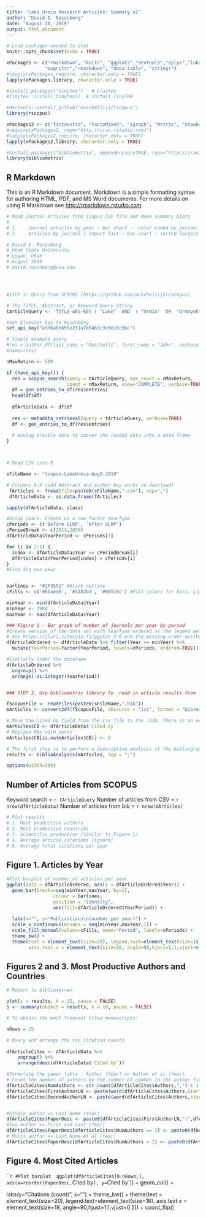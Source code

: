 ```yaml
---
title: 'Lake Urmia Research Articles: Summary v2'
author: "David E. Rosenberg"
date: "August 10, 2019"
output: html_document
---
```


```r

# Load packages needed to plot
knitr::opts_chunk$set(echo = TRUE)

xPackages <- c("rmarkdown", "knitr", "ggplot2","devtools","dplyr","lubridate", "sqldf","plyr","htmlTable",
              "magrittr","rmarkdown", "data.table", "stringr")
#lapply(xPackages,require, character.only = TRUE)
lapply(xPackages,library, character.only = TRUE)

#install.packages("tinytex")   # Crashes
#tinytex::install_tinytex()  # install TinyTeX

#devtools::install_github("muschellij2/rscopus")
library(rscopus)

xPackages2 <- c("factoextra", "FactoMineR", "igraph", "Matrix", "SnowballC", "stringr")
#require(xPackages2, repo="http://cran.rstudio.com/")
#lapply(xPackages2,require, character.only = TRUE)
lapply(xPackages2,library, character.only = TRUE)

#install.packages("bibliometrix", dependencies=TRUE, repo="http://cran.rstudio.com/") 
library(bibliometrix)
```

## R Markdown

This is an R Markdown document. Markdown is a simple formatting syntax for authoring HTML, PDF, and MS Word documents. For more details on using R Markdown see <http://rmarkdown.rstudio.com>.

```r
# Read Journal Articles from Scopus CSV file and make summary plots
# 
# 1.	Journal articles by year – bar chart -- color coded by period: pre-last Review, Pre-ULRP, After ULRP
# 2.	Articles by journal / impact fact – bar chart – sorted largest to smallest

# David E. Rosenberg 
# Utah State Univeristy
# Logan, Utah
# August 2019
# david.rosenberg@usu.edu




#STEP 1: Query from SCOPUS (https://github.com/muschellij2/rscopus)

# The TiTLE, Abstract, or Keyword Query String
tArticleQuery <- 'TITLE-ABS-KEY ( "Lake"  AND  ( "Urmia"  OR  "Ormayeh"  OR  "Orumiyeh" ) )' 

#Set Elsevier key to Rosenberg
set_api_key("a3d6a6b695e2f1a7e6463c3c6e16c5bc")

# Simple example query
#res = author_df(last_name = "Muschelli", first_name = "John", verbose = FALSE, general = FALSE)
#names(res)

nMaxReturn <- 500

if (have_api_key()) {
  res = scopus_search(query = tArticleQuery, max_count = nMaxReturn,
                      count = nMaxReturn, view="COMPLETE", verbose=TRUE)
  df = gen_entries_to_df(res$entries)
  head(df$df)
  
  dfArticleData <- df$df
  
  res <- metadata_retrieval(query = tArticleQuery, verbose=TRUE)
  df <- gen_entries_to_df(res$entries)
  
  # Having trouble here to conver the loaded data into a data frame
}



# Read CSV into R

sFileName <- "Scopus-LakeUrmia-Aug8-2019"

# Columns A-X (add Abstract and author key works on download)
 fArticles <- fread(file=paste0(sFileName,".csv"), sep=",")
 dfArticleData <- as.data.frame(fArticles)

sapply(dfArticleData, class)

#Group years. Create as a new factor YearType
cPeriods <- c('Before ULRP', 'After ULRP')
cPeriodBreak <- c(2013,2030)
dfArticleData$YearPeriod <- cPeriods[3]

for (i in 2:1) {
  index <- dfArticleData$Year <= cPeriodBreak[i]
  dfArticleData$YearPeriod[index] = cPeriods[i]
}
#Find the max year


barlines <- "#1F3552" #Black outline
cFills <- c('#6baed6', '#3182bd', '#08519c') #Fill colors for bars. Light blue, medium blue, dark blue

minYear <- min(dfArticleData$Year)
minYear <- 1984
maxYear <- max(dfArticleData$Year)

### Figure 1 - Bar graph of number of journals per year by period
#Create version of the data set with YearType ordered so the legend and bar colors correctly plot.
# See https://ilari.scheinin.fi/ggplot-2-0-and-the-missing-order-aesthetic/ for particulars
dfArticleOrdered <- dfArticleData %>% filter(Year >= minYear) %>%
  mutate(YearPeriod=factor(YearPeriod, levels=cPeriods, ordered=TRUE))

#Similarly order the datafame
dfArticleOrdered %>%
  ungroup() %>%
  arrange(-as.integer(YearPeriod))


### STEP 2. Use bibliometrix library to  read in article results from .bib and further analyze (https://cran.rstudio.com/web/packages/bibliometrix/vignettes/bibliometrix-vignette.html)

fScopusFile <- readFiles(paste0(sFileName,".bib"))
mArticles <- convert2df(fScopusFile, dbsource = "isi", format = "bibtex")

# Move the cited by field from the csv file to the .bib. There is an error in loading that field
mArticles$CB <- dfArticleData$`Cited by`
# Replace NAs with zeros
mArticles$CB[is.na(mArticles$CB)] <- 0

# The first step is to perform a descriptive analysis of the bibliographic data frame.
results <- biblioAnalysis(mArticles, sep = ";")

options(width=100)

``` 
## Number of Articles from SCOPUS
Keyword search = `r tArticleQuery`
Number of articles from CSV = `r nrow(dfArticleData)`
Number of articles from bib = `r nrow(mArticles)`
```r

# Plot results
# 1. Most productive authors
# 2. Most productive countries
# 3. Scientific production (similar to Figure 1)
# 4. Average article citations (ignore)
# 5. Average total citations per year

``` 

## Figure 1. Articles by Year

```r

#Plot barplot of number of articles per year
ggplot(data = dfArticleOrdered, aes(x = dfArticleOrdered$Year)) + 
  geom_bar(breaks=seq(minYear,maxYear, by=1), 
                 colour = barlines,
                 position = "identity",
                 aes(fill=dfArticleOrdered$YearPeriod)) +
  
  labs(x="", y="Publications\n(number per year)") +
  scale_x_continuous(breaks = seq(minYear,maxYear,1)) +
  scale_fill_manual(values=cFills, name="Period", labels=cPeriods) +
  theme_bw() +
  theme(text = element_text(size=20), legend.text=element_text(size=18),
        axis.text.x = element_text(size=18, angle=90,hjust=1.1,vjust=0.5)) #,angle=90,

``` 

## Figures 2 and 3. Most Productive Authors and Countries

```r

# Return to bibliometrex

plot(x = results, k = 15, pause = FALSE)
S <- summary(object = results, k = 10, pause = FALSE)

# To obtain the most frequent cited manuscripts:

nRows = 25

# Query and arrange the top citation counts
  
dfArticleCites <- dfArticleData %>% 
    ungroup() %>%
    arrange(desc(dfArticleData$`Cited by`))

#Formulate the paper lable : Author (Year) or Author et al (Year)
# Count the number of authors by the number of commas in the author field
dfArticleCites$NumAuthors <- str_count(dfArticleCites$Authors,",") + 1
dfArticleCites$FirstAuthorLN <- paste(word(dfArticleCites$Authors,start=1,end=1," ")," ")
dfArticleCites$SecondAuthorLN <- paste(word(dfArticleCites$Authors,start=3,end=3," ")," ")


#Single author => Last Name (Year)
dfArticleCites$PaperDesc <- paste0(dfArticleCites$FirstAuthorLN,"(",dfArticleCites$Year,")")
#Two author => First and Last (Year)
dfArticleCites$PaperDesc[dfArticleCites$NumAuthors == 2] <- paste0(dfArticleCites$FirstAuthorLN[dfArticleCites$NumAuthors ==2],"and ",dfArticleCites$SecondAuthorLN[dfArticleCites$NumAuthors == 2], "(",dfArticleCites$Year[dfArticleCites$NumAuthors == 2],")")
# Multi author => Last Name et al (Year)
dfArticleCites$PaperDesc[dfArticleCites$NumAuthors > 2] <- paste0(dfArticleCites$FirstAuthorLN[dfArticleCites$NumAuthors > 2],"et al. ", "(",dfArticleCites$Year[dfArticleCites$NumAuthors > 2],")")

``` 

## Figure 4. Most Cited Articles

```r

#Plot barplot 
ggplot(dfArticleCites[0:nRows,], aes(x=reorder(PaperDesc,`Cited by`), y=`Cited by`)) +
  geom_col() +
  
  labs(y="Citations (count)", x="") +
  theme_bw() +
  theme(text = element_text(size=20), legend.text=element_text(size=18),
        axis.text.x = element_text(size=18, angle=90,hjust=1.1,vjust=0.5)) +
  coord_flip()
